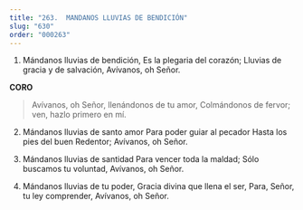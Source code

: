 ```yaml
---
title: "263.  MANDANOS LLUVIAS DE BENDICIÓN"
slug: "630"
order: "000263"
---
```


1. Mándanos lluvias de bendición, Es la plegaria del corazón; Lluvias de gracia y de salvación, Avívanos, oh Señor.

**CORO**
> Avívanos, oh Señor, llenándonos de tu amor, Colmándonos de fervor; ven, hazlo primero en mí.

2. Mándanos lluvias de santo amor Para poder guiar al pecador
Hasta los pies del buen Redentor; Avívanos, oh Señor.

3. Mándanos lluvias de santidad Para vencer toda la maldad; Sólo buscamos tu voluntad, Avívanos, oh Señor.

4. Mándanos lluvias de tu poder, Gracia divina que llena el ser, Para, Señor, tu ley comprender, Avívanos, oh Señor.